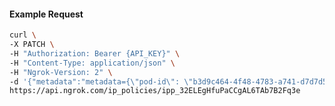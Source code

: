
#### Example Request

```bash
curl \
-X PATCH \
-H "Authorization: Bearer {API_KEY}" \
-H "Content-Type: application/json" \
-H "Ngrok-Version: 2" \
-d '{"metadata":"metadata={\"pod-id\": \"b3d9c464-4f48-4783-a741-d7d7d5db310f\"}"}' \
https://api.ngrok.com/ip_policies/ipp_32ELEgHfuPaCCgAL6TAb7B2Fq3e
```
